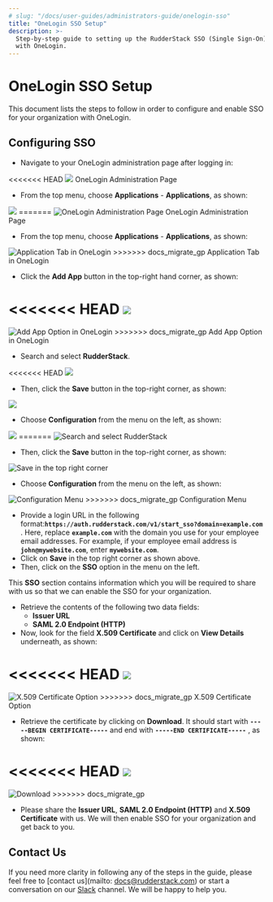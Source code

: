 ```yaml
---
# slug: "/docs/user-guides/administrators-guide/onelogin-sso"
title: "OneLogin SSO Setup"
description: >-
  Step-by-step guide to setting up the RudderStack SSO (Single Sign-On) feature
  with OneLogin.
---
```


# OneLogin SSO Setup

This document lists the steps to follow in order to configure and enable SSO for your organization with OneLogin.

## Configuring SSO

- Navigate to your OneLogin administration page after logging in:

<<<<<<< HEAD
<img src="../../../images/assets/1 (11).png" />
<span class="imageTitle">OneLogin Administration Page</span>

- From the top menu, choose **Applications** - **Applications**, as shown:

<img src="../../../images/assets/2 (6).png" />
=======
<!--![OneLogin Administration Page](../../.gitbook/assets/1 (11).png)-->

<img src="../../../images/assets/1 (11).png" alt="OneLogin Administration Page" />
<span class="imageTitle">OneLogin Administration Page</span>


- From the top menu, choose **Applications** - **Applications**, as shown:

<!--![Application Tab in OneLogin](../../.gitbook/assets/2 (6).png)-->

<img src="../../../images/assets/2 (6).png" alt="Application Tab in OneLogin" />
>>>>>>> docs_migrate_gp
<span class="imageTitle">Application Tab in OneLogin</span>

- Click the **Add App** button in the top-right hand corner, as shown:

<<<<<<< HEAD
<img src="../../../images/assets/3 (2) (1).png" />
=======
<!--![Add App Option in OneLogin](../../.gitbook/assets/3 (2) (1).png)-->

<img src="../../../images/assets/3 (2) (1).png" alt="Add App Option in OneLogin" />
>>>>>>> docs_migrate_gp
<span class="imageTitle">Add App Option in OneLogin</span>

- Search and select **RudderStack**.

<<<<<<< HEAD
<img src="../../../images/assets/image (58).png" />

- Then, click the **Save** button in the top-right corner, as shown:

<img src="../../../images/assets/4 (4).png" />

- Choose **Configuration** from the menu on the left, as shown:

<img src="../../../images/assets/image (32).png" />
=======
<!--![](../../.gitbook/assets/image (58).png)-->

<img src="../../../images/assets/image (58).png" alt="Search and select RudderStack" />

- Then, click the **Save** button in the top-right corner, as shown:

<!--![](../../.gitbook/assets/4 (4).png)-->

<img src="../../../images/assets/4 (4).png" alt="Save in the top right corner" />

- Choose **Configuration** from the menu on the left, as shown:

<!--![Configuration Menu](../../.gitbook/assets/image (32).png)-->

<img src="../../../images/assets/image (32).png" alt="Configuration Menu" />
>>>>>>> docs_migrate_gp
<span class="imageTitle">Configuration Menu</span>

- Provide a login URL in the following format:**`https://auth.rudderstack.com/v1/start_sso?domain=example.com`** . Here, replace **`example.com`** with the domain you use for your employee email addresses. For example, if your employee email address is **`john@mywebsite.com`**, enter **`mywebsite.com`**.
- Click on **Save** in the top right corner as shown above.
- Then, click on the **SSO** option in the menu on the left.

<div class="successBlock">

  This **SSO** section contains information which you will be required to share
  with us so that we can enable the SSO for your organization.
</div>

- Retrieve the contents of the following two data fields:
  - **Issuer URL**
  - **SAML 2.0 Endpoint \(HTTP\)**
- Now, look for the field **X.509 Certificate** and click on **View Details** underneath, as shown:

<<<<<<< HEAD
<img src="../../../images/assets/image (35).png" />
=======
<!--![X.509 Certificate Option](../../.gitbook/assets/image (35).png)-->

<img src="../../../images/assets/image (35).png" alt="X.509 Certificate Option" />
>>>>>>> docs_migrate_gp
<span class="imageTitle">X.509 Certificate Option</span>

- Retrieve the certificate by clicking on **Download**. It should start with **`-----BEGIN CERTIFICATE-----`** and end with **`-----END CERTIFICATE-----`** , as shown:

<<<<<<< HEAD
<img src="../../../images/assets/5 (8) (1) (1).png" />
=======
<!--![](../../.gitbook/assets/5 (8) (1) (1).png)-->

<img src="../../../images/assets/5 (8) (1) (1).png" alt="Download" />
>>>>>>> docs_migrate_gp

- Please share the **Issuer URL**, **SAML 2.0 Endpoint \(HTTP\)** and **X.509 Certificate** with us. We will then enable SSO for your organization and get back to you.

## Contact Us

If you need more clarity in following any of the steps in the guide, please feel free to [contact us](mailto: docs@rudderstack.com) or start a conversation on our [Slack](https://rudderstack.com/join-rudderstack-slack-community) channel. We will be happy to help you.
